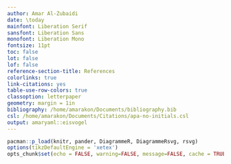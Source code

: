 ```yaml
---
author: Amar Al-Zubaidi
date: \today
mainfont: Liberation Serif
sansfont: Liberation Sans
monofont: Liberation Mono
fontsize: 11pt
toc: false
lot: false
lof: false
reference-section-title: References
colorlinks: true
link-citations: yes
table-use-row-colors: true
classoption: letterpaper
geometry: margin = 1in
bibliography: /home/amarakon/Documents/bibliography.bib
csl: /home/amarakon/Documents/Citations/apa-no-initials.csl
output: amaryaml::eisvogel
---
```

```r
pacman::p_load(knitr, pander, DiagrammeR, DiagrammeRsvg, rsvg)
options(tikzDefaultEngine = 'xetex')
opts_chunk$set(echo = FALSE, warning=FALSE, message=FALSE, cache = TRUE, dev = 'tikz')
```
